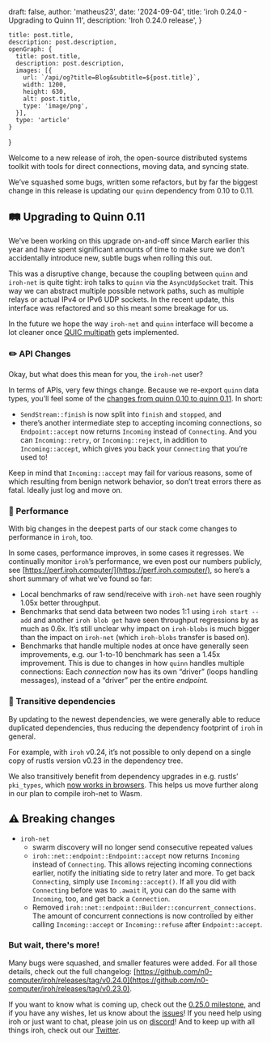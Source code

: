 
  draft: false,
  author: 'matheus23',
  date: '2024-09-04',
  title: 'iroh 0.24.0 - Upgrading to Quinn 11',
  description: 'Iroh 0.24.0 release',
}

    title: post.title,
    description: post.description,
    openGraph: {
      title: post.title,
      description: post.description,
      images: [{
        url: `/api/og?title=Blog&subtitle=${post.title}`,
        width: 1200,
        height: 630,
        alt: post.title,
        type: 'image/png',
      }],
      type: 'article'
    }
}


Welcome to a new release of iroh, the open-source distributed systems toolkit with tools for direct connections, moving data, and syncing state.

We’ve squashed some bugs, written some refactors, but by far the biggest change in this release is updating our `quinn` dependency from 0.10 to 0.11. 

## 🛤️ Upgrading to Quinn 0.11

We’ve been working on this upgrade on-and-off since March earlier this year and have spent significant amounts of time to make sure we don’t accidentally introduce new, subtle bugs when rolling this out.

This was a disruptive change, because the coupling between `quinn` and `iroh-net` is quite tight: iroh talks to `quinn` via the `AsyncUdpSocket` trait. This way we can abstract multiple possible network paths, such as multiple relays or actual IPv4 or IPv6 UDP sockets. In the recent update, this interface was refactored and so this meant some breakage for us.

In the future we hope the way `iroh-net` and `quinn` interface will become a lot cleaner once [QUIC multipath](https://multipath-quic.org/) gets implemented.

### ✏️ API Changes

Okay, but what does this mean for you, the `iroh-net` user?

In terms of APIs, very few things change. Because we re-export `quinn` data types, you’ll feel some of the [changes from quinn 0.10 to quinn 0.11](https://github.com/quinn-rs/quinn/releases/tag/0.11.0). In short:

- `SendStream::finish` is now split into `finish` and `stopped`, and
- there’s another intermediate step to accepting incoming connections, so `Endpoint::accept` now returns `Incoming` instead of `Connecting`. And you can `Incoming::retry`, or `Incoming::reject`, in addition to `Incoming::accept`, which gives you back your `Connecting` that you’re used to!

Keep in mind that `Incoming::accept` may fail for various reasons, some of which resulting from benign network behavior, so don’t treat errors there as fatal. Ideally just log and move on.

### 🦾 Performance

With big changes in the deepest parts of our stack come changes to performance in `iroh`, too.

In some cases, performance improves, in some cases it regresses. We continually monitor `iroh`’s performance, we even post our numbers publicly, see [https://perf.iroh.computer/](https://perf.iroh.computer/), so here’s a short summary of what we’ve found so far:

- Local benchmarks of raw send/receive with `iroh-net` have seen roughly 1.05x better throughput.
- Benchmarks that send data between two nodes 1:1 using `iroh start --add` and another `iroh blob get` have seen throughput regressions by as much as 0.6x. It’s still unclear why impact on `iroh-blobs` is much bigger than the impact on `iroh-net` (which `iroh-blobs` transfer is based on).
- Benchmarks that handle multiple nodes at once have generally seen improvements, e.g. our 1-to-10 benchmark has seen a 1.45x improvement. This is due to changes in how `quinn` handles multiple connections: Each *connection* now has its own “driver” (loops handling messages), instead of a “driver” per the entire *endpoint.*

### 🤝 Transitive dependencies

By updating to the newest dependencies, we were generally able to reduce duplicated dependencies, thus reducing the dependency footprint of `iroh` in general.

For example, with `iroh` v0.24, it’s not possible to only depend on a single copy of rustls version v0.23 in the dependency tree.

We also transitively benefit from dependency upgrades in e.g. rustls’ `pki_types`, which [now works in browsers](https://github.com/rustls/pki-types/pull/32). This helps us move further along in our plan to compile iroh-net to Wasm.

## ⚠️ Breaking changes

- `iroh-net`
    - swarm discovery will no longer send consecutive repeated values
    - `iroh::net::endpoint::Endpoint::accept` now returns `Incoming` instead of `Connecting`. This allows rejecting incoming connections earlier, notify the initiating side to retry later and more. To get back `Connecting`, simply use `Incoming::accept()`. If all you did with `Connecting` before was to `.await` it, you can do the same with `Incoming`, too, and get back a `Connection`.
    - Removed `iroh::net::endpoint::Builder::concurrent_connections`. The amount of concurrent connections is now controlled by either calling `Incoming::accept` or `Incoming::refuse` after `Endpoint::accept`.

### But wait, there's more!

Many bugs were squashed, and smaller features were added. For all those details, check out the full changelog: [https://github.com/n0-computer/iroh/releases/tag/v0.24.0](https://github.com/n0-computer/iroh/releases/tag/v0.23.0).

If you want to know what is coming up, check out the [0.25.0 milestone](https://github.com/n0-computer/iroh/milestone/31), and if you have any wishes, let us know about the [issues](https://github.com/n0-computer/iroh/issues)! If you need help using iroh or just want to chat, please join us on [discord](https://discord.com/invite/DpmJgtU7cW)! And to keep up with all things iroh, check out our [Twitter](https://x.com/iroh_n0).
